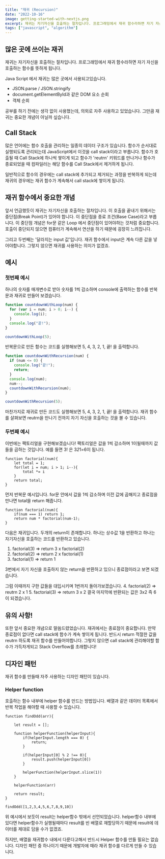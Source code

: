 ```yaml
---
title: "재귀 (Recursion)"
date: "2022-10-16"
image: getting-started-with-nextjs.png
excerpt: 재귀는 자기자신을 호출하는 절차입니다. 프로그래밍에서 재귀 함수라하면 자기 자신을 호출하는 함수를 뜻하게 됩니다.
tags: ["javascript", "algorithm"]
---
```


## 많은 곳에 쓰이는 재귀

재귀는 자기자신을 호출하는 절차입니다. 프로그래밍에서 재귀 함수라하면 자기 자신을 호출하는 함수를 뜻하게 됩니다.

Java Script 에서 재귀는 많은 곳에서 사용되고있습니다.

- JSON.parse / JSON.stringify
- document.getElementById과 같은 DOM 요소 순회
- 객체 순회

공부를 하기 전에는 생각 없이 사용했는데, 의외로 자주 사용하고 있었습니다. 그만큼 재귀는 중요한 개념이 아닐까 싶습니다.

## Call Stack

많은 언어에는 함수 호출을 관리하는 일종의 데이터 구조가 있습니다.
함수가 순서대로 실행되도록 관리되는데 JavaScript에서 이것을 call stack이라고 부릅니다.
함수가 호출될 때 Call Stack에 하나씩 쌓이게 되고 함수가 'reutrn' 키워드를 만나거나 함수가 종료되었을 때 컴파일러는 해당 함수를 Call Stack에서 제거하게 됩니다.

일반적으로 함수의 경우에는 call stack에 추가되고 제거되는 과정을 반복하게 되는데 재귀의 경우에는 재귀 함수가 계속해서 call stack에 쌓이게 됩니다.

## 재귀 함수에서 중요한 개념

앞서 언급했듯이 재귀는 자기자신을 호출하는 절차입니다. 이 호출을 끝내기 위해서는 중단점(Break Point)가 있어야 합니다. 이 중단점을 종료 조건(Base Case)라고 부릅니다. 이 중단점 개념은 for문 같은 Loop 에서 중단점이 있어야하는 것처럼 중요합니다. 호출이 중단되지 않으면 컴퓨터가 계속해서 연산을 하기 때문에 굉장히 느려집니다.

그리고 두번째는 '달라지는 input 값'입니다. 재귀 함수에서 input은 계속 다른 값을 넣어야합니다. 그렇지 않으면 재귀를 사용하는 의미가 없겠죠.

## 예시

### 첫번째 예시

하나의 숫자를 매개변수로 받아 숫자를 1씩 감소하며 console에 출력하는 함수를 반복문과 재귀로 만들어 보겠습니다.

```javascript
function countdownWithLoop(num) {
  for (var i = num; i > 0; i--) {
    console.log(i);
  }
  console.log("끝!");
}

countdownWithLoop(5);
```

반복문으로 만든 함수는 코드를 실행해보면 5, 4, 3, 2, 1, 끝! 을 출력합니다.

```javascript
function countdownWithRecursion(num) {
  if (num <= 0) {
    console.log("끝!");
    return;
  }
  console.log(num);
  num--;
  countdownWithRecursion(num);
}

countdownWithRecursion(5);
```

마찬가지로 재귀로 만든 코드도 실행해보면 5, 4, 3, 2, 1, 끝! 을 출력합니다. 재귀 함수를 살펴보면 reutrn을 만나기 전까지 자기 자신을 호출하는 것을 볼 수 있습니다.

### 두번째 예시

이번에는 팩토리얼을 구현해보겠습니다! 팩토리얼은 값을 1씩 감소하며 1이될때까지 값들을 곱하는 것입니다. 예를 들면 3! 은 3*2*1=6이 됩니다.

```
function factorial(num){
    let total = 1;
    for(let i = num; i > 1; i--){
        total *= i
    }
    return total;
}
```

먼저 반복문 예시입니다. for문 안에서 값을 1씩 감소하며 이전 값에 곱해지고 종료점을 만나면 total을 return 해줍니다.

```
function factorial(num){
    if(num === 1) return 1;
    return num * factorial(num-1);
}
```

다음은 재귀입니다. 두개의 return이 존재합니다. 하나는 상수값 1을 반환하고 하나는 자기자신을 호출하는 코드를 반환하고 있습니다.

1. factorial(3) => return 3 x factorial(2)
2. factorial(2) => return 2 x factorial(1)
3. factorial(1) => return 1

3번에서 자기 자신을 호출하지 않는 return을 반환하고 있으니 종료점이라고 보면 되겠습니다.

그럼 이때까지 구한 값들을 대입시키며 1번까지 돌아가보겠습니다. 4. factorial(2) => reutrn 2 x 1 5. factorial(3) => return 3 x 2
결국 마지막에 반환되는 값은 3x2 즉 6이 되겠습니다.

## 유의 사항!

또한 앞서 중요한 개념으로 말씀드렸었습니다. 재귀에서는 종료점이 중요합니다.
만약 종료점이 없다면 call stack에 함수가 계속 쌓이게 됩니다. 반드시 return 적절한 값을 reutrn 하도록 재귀 함수를 만들어야합니다.
그렇지 않으면 call stack에 관리해야할 함수가 가득차게되고 Stack Overflow를 초래합니다!

## 디자인 패턴

재귀 함수를 만들때 자주 사용하는 디자인 패턴이 있습니다.

### Helper function

호출하는 함수 내부에 helper 함수를 만드는 방법입니다.
배열과 같은 데이터 목록에서 반복 작업을 해야할 때 사용할 수 있습니다.

```
function findOdd(arr){

    let result = [];

    function helperFunction(helperInput){
        if(helperInput.length === 0) {
            return;
        }

        if(helperInput[0] % 2 !== 0){
            result.push(helperInput[0])
        }

        helperFunction(helperInput.slice(1))
    }

    helperFunction(arr)

    return result;
}

findOdd([1,2,3,4,5,6,7,8,9,10])
```

위 예시에서 보듯이 result는 helper함수 밖에서 선언되었습니다.
helper함수 내부에 있다면 helper함수가 실행될때마다 result를 빈 배열로 재할당하기 때문에 result에 데이터를 제대로 담을 수가 없겠죠.

하지만, 배열을 재귀함수 내에서 다룬다고해서 반드시 Helper 함수를 만들 필요는 없습니다. 디자인 패턴 중 하나이기 때문에 개발자에 때라 재귀 함수를 다르게 만들 수 있습니다.
